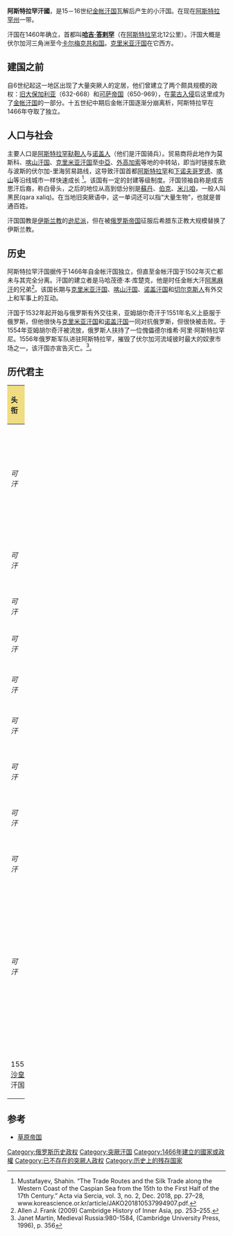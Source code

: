 {{Infobox country
| native_name                = Хаҗитархан Ханлыгы<br>Xacitarxan Xanlığı
| conventional_long_name                = 阿斯特拉罕汗国
| common_name                = 阿斯特拉罕
| year_start                = 1466
| year_end                = 1556
| date_start                = 
| date_end                = 
| event_start                = 
| event_end                = 被俄罗斯所征服
| p1                = 金帐汗国
| s1                = 俄罗斯帝国
| image_flag                = 
| image_coat                = 
| image_map                = Astrakhan Khanate map.svg
| image_map_caption                = 阿斯特拉罕汗国的版图
| capital                = [[阿斯特拉罕|阿斯特拉罕]]
| government_type                = [[汗国|汗国]]
| common_languages                = [[钦察语|钦察语]]
| currency                = 
| today                = [[俄罗斯|俄罗斯]]
| footnotes                =
| demonym                = 
| area_km2                = 
| area_rank                = 
| GDP_PPP                = 
| GDP_PPP_year                = 
| HDI                = 
| HDI_year                = 
}}
'''阿斯特拉罕汗國'''，是15－16世纪[[金帐汗国|金帐汗国]]瓦解后产生的小汗国。在现在[[阿斯特拉罕州|阿斯特拉罕州]]一带。

汗国在1460年确立，首都叫'''[[哈吉·答剌罕|哈吉·答剌罕]]'''（在[[阿斯特拉罕|阿斯特拉罕]]北12公里）。汗国大概是伏尔加河三角洲至今[[卡尔梅克共和国|卡尔梅克共和国]]。[[克里米亚汗国|克里米亚汗国]]在它西方。

==建国之前==
自6世纪起这一地区出现了大量突厥人的定居，他们曾建立了两个颇具规模的政权：[[老大保加利亚|旧大保加利亚]]（632-668）和[[可萨人|可萨帝国]]（650-969），在[[蒙古征戰|蒙古入侵]]后这里成为了[[金帐汗国|金帐汗国]]的一部分。十五世纪中期后金帐汗国逐渐分崩离析，阿斯特拉罕在1466年夺取了独立。

==人口与社会==
主要人口是[[阿斯特拉罕鞑靼人|阿斯特拉罕鞑靼人]]与[[诺盖人|诺盖人]]（他们是汗国骑兵）。贸易商将此地作为莫斯科、[[喀山汗国|喀山汗国]]、[[克里米亚汗国|克里米亚汗国]]至[[中亞|中亞]]、[[外高加索|外高加索]]等地的中转站，即当时链接东欧与波斯的伏尔加-里海贸易路线，这导致汗国首都[[阿斯特拉罕|阿斯特拉罕]]和[[下诺夫哥罗德|下诺夫哥罗德]]、[[喀山|喀山]]等沿线城市一样快速成长 <ref>Mustafayev, Shahin. “The Trade Routes and the Silk Trade along the Western Coast of the Caspian Sea from the 15th to the First Half of the 17th Century.” Acta via Sercia, vol. 3, no. 2, Dec. 2018, pp. 27–28, www.koreascience.or.kr/article/JAKO201810537994907.pdf.</ref>。该国有一定的封建等级制度。汗国领袖自称是成吉思汗后裔，称白骨头，之后的地位从高到低分别是[[苏丹_(称谓)|蘇丹]]、[[贝伊|伯克]]、[[米儿咱|米儿咱]]，一般人叫黑民(qara xaliq)。在当地旧突厥语中，这一单词还可以指“大量生物”，也就是普通百姓。

汗国国教是[[伊斯兰教|伊斯兰教]]的[[逊尼派|逊尼派]]，但在被[[俄罗斯帝国|俄罗斯帝国]]征服后希腊东正教大规模替换了伊斯兰教。

==历史==
阿斯特拉罕汗国据传于1466年自金帐汗国独立，但直至金帐汗国于1502年灭亡都未与其完全分离。汗国的建立者是马哈茂德·本·库楚克，他是时任金帐大汗[[阿黑麻汗|阿黑麻汗]]的兄弟<ref>Allen J. Frank (2009) Cambridge History of Inner Asia, pp. 253–255.</ref>。该国长期与[[克里米亚汗国|克里米亚汗国]]、[[喀山汗国|喀山汗国]]、[[诺盖汗国|诺盖汗国]]和[[切尔克斯人|切尔克斯人]]有外交上和军事上的互动。

汗国于1532年起开始与俄罗斯有外交往来，亚姆胡尔奇汗于1551年名义上臣服于俄罗斯，但他很快与[[克里米亚汗国|克里米亚汗国]]和[[诺盖汗国|诺盖汗国]]一同对抗俄罗斯，但很快被击败。于1554年亚姆胡尔奇汗被流放，俄罗斯人扶持了一位傀儡德尔维希·阿里·阿斯特拉罕尼。1556年俄罗斯军队进驻阿斯特拉罕，摧毁了伏尔加河流域彼时最大的奴隶市场之一，该汗国亦宣告灭亡。<ref>Janet Martin, Medieval Russia:980-1584, (Cambridge University Press, 1996), p. 356</ref>。
==历代君主==
{| width=100% class="wikitable" 
! style="background-color:#F0DC82" width=27% | 头衔
! style="background-color:#F0DC82" width=25% | 名
! style="background-color:#F0DC82" width=25% | 在位时间
|-
|align="center"| ''可汗'' <br> <small>{{Nastaliq| خان}} </small> <br>
|align="center"| [[馬哈茂德·本·庫楚克|馬哈茂德·本·庫楚克]] <br> <small>{{Nastaliq| محمود بن کوچک}} </small>
|align="center"|1465–1466
|-
|align="center"| ''可汗'' <br> <small>{{Nastaliq| خان}} </small> <br>
|align="center"|{{link-en|卡西姆一世 (阿斯特拉罕)|Qasim I of Astrakhan|卡西姆一世}}<br> <small>{{Nastaliq| قاسم بن محمود}} </small>
|align="center"|1466–1490
|-
|align="center"|  ''可汗'' <br> <small>{{Nastaliq| خان}} </small>
|align="center"|{{link-en|阿卜杜勒·卡里姆|Abdal-Karim Khan Astrakhani}}<br> <small>{{Nastaliq| عبد الکریم}} </small>
|align="center"|1490–1504
|-
|align="center"| ''可汗'' <br> <small>{{Nastaliq| خان}} </small>
|align="center"|{{link-en|卡西姆二世 (阿斯特拉罕)|Qasim II of Astrakhan|卡西姆二世}}<br> <small>{{Nastaliq| قاسم بن سید احمد}} </small>
|align="center"|1504–1532
|-
|align="center"|  ''可汗'' <br> <small>{{Nastaliq| خان}} </small>
|align="center"|{{link-en|阿克·库别克|Aq Kubek of Astrakhan}}<br> <small>{{Nastaliq| اق قبق بن مرتضی بیگ}} </small>
|align="center"|1532–1534 ''(第一次)''
|-
|align="center"| ''可汗'' <br> <small>{{Nastaliq| خان}} </small><br> 
|align="center"|{{link-en|阿卜杜勒·拉合曼|Abdur Rahman Astrakhani}}<br> <small>{{Nastaliq| عبد الرحمان}} </small>
|align="center"|1534–1538
|-
|align="center"|  ''可汗'' <br> <small>{{Nastaliq| خان}} </small><br>
|align="center"|{{link-en|谢赫·海达尔|Sheikh Haydar Astrakhani}}<br> <small>{{Nastaliq| شیخ حیدر }} </small>
|align="center"|1538–1541 
|-
|align="center"|  ''可汗'' <br> <small>{{Nastaliq| خان}} </small><br>
|align="center"|{{link-en|阿克·库别克|Aq Kubek of Astrakhan}}<br> <small>{{Nastaliq| اق قبق بن مرتضی بیگ}} </small>
|align="center"|1541–1544 ''(第二次)''
|-
|align="center"| ''可汗'' <br> <small>{{Nastaliq| خان}} </small><br>
|align="center"|{{link-en|雅姆古尔乞|Yamghurchi of Astrakhan}}<br> <small>{{Nastaliq| ?}} </small>
|align="center"|1544–1554 
|-
|align="center"| ''可汗'' <br> <small>{{Nastaliq| خان}} </small><br>
|align="center"| [[德尔维希·阿里·阿斯特拉罕尼|德尔维希·阿里·阿斯特拉罕尼]]<br> <small>{{Nastaliq| درویش علی}} </small>
|align="center"|1554–1556/57
|-
|colspan=3 align="middle"| 1557年，[[俄罗斯沙皇|俄罗斯沙皇]][[伊凡雷帝|伊凡雷帝]]废除汗国
|}

==参考==
*[[草原帝国|草原帝国]] {{Page needed}}

[[Category:俄罗斯历史政权|Category:俄罗斯历史政权]]
[[Category:突厥汗国|Category:突厥汗国]]
[[Category:1466年建立的國家或政權|Category:1466年建立的國家或政權]]
[[Category:已不存在的突厥人政权|Category:已不存在的突厥人政权]]
[[Category:历史上的残存国家|Category:历史上的残存国家]]